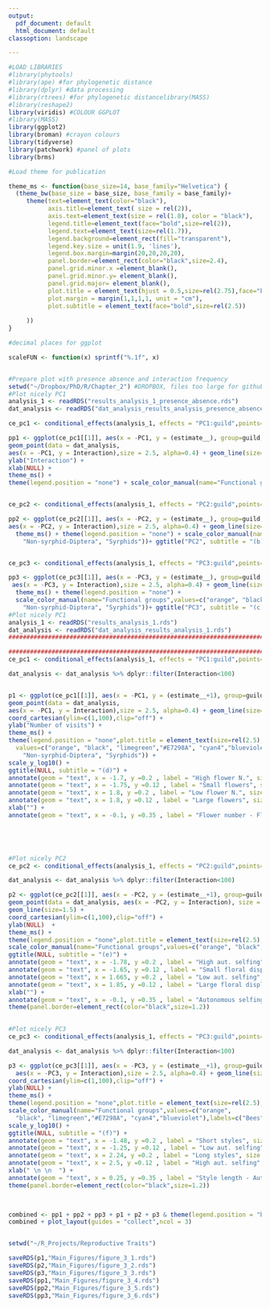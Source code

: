 ```yaml
---
output:
  pdf_document: default
  html_document: default
classoption: landscape

---
```


\pagenumbering{gobble}

```r

#LOAD LIBRARIES 
#library(phytools)
#library(ape) #for phylogenetic distance
#library(dplyr) #data processing
#library(rtrees) #for phylogenetic distancelibrary(MASS)
#library(reshape2)
library(viridis) #COLOUR GGPLOT
#library(MASS)
library(ggplot2)
library(broman) #crayon colours
library(tidyverse)
library(patchwork) #panel of plots
library(brms)

#Load theme for publication

theme_ms <- function(base_size=14, base_family="Helvetica") {
  (theme_bw(base_size = base_size, base_family = base_family)+
     theme(text=element_text(color="black"),
           axis.title=element_text( size = rel(2)),
           axis.text=element_text(size = rel(1.8), color = "black"),
           legend.title=element_text(face="bold",size=rel(2)),
           legend.text=element_text(size=rel(1.7)),
           legend.background=element_rect(fill="transparent"),
           legend.key.size = unit(1.9, 'lines'),
           legend.box.margin=margin(20,20,20,20),
           panel.border=element_rect(color="black",size=2.4),
           panel.grid.minor.x =element_blank(),
           panel.grid.minor.y= element_blank(),
           panel.grid.major= element_blank(),
           plot.title = element_text(hjust = 0.5,size=rel(2.75),face="bold"),
           plot.margin = margin(1,1,1,1, unit = "cm"),
           plot.subtitle = element_text(face="bold",size=rel(2.5))
           
     ))
}

#decimal places for ggplot

scaleFUN <- function(x) sprintf("%.1f", x)


#Prepare plot with presence absence and interaction frequency
setwd("~/Dropbox/PhD/R/Chapter_2") #DROPBOX, files too large for github
#Plot nicely PC1
analysis_1 <- readRDS("results_analysis_1_presence_absence.rds")
dat_analysis <- readRDS("dat_analysis_results_analysis_presence_absence.rds")

ce_pc1 <- conditional_effects(analysis_1, effects = "PC1:guild",points=T) 

pp1 <- ggplot(ce_pc1[[1]], aes(x = -PC1, y = (estimate__), group=guild, colour=guild)) + 
geom_point(data = dat_analysis,
aes(x = -PC1, y = Interaction),size = 2.5, alpha=0.4) + geom_line(size=1.5)  + 
ylab("Interaction") + 
xlab(NULL) +
theme_ms() + 
theme(legend.position = "none") + scale_color_manual(name="Functional groups",values=c("orange", "black", "limegreen","#E7298A","cyan4","blueviolet"),           labels=c("Bees","Coleoptera", "Lepidoptera", "Non-bee-Hymenoptera","Non-syrphid-Diptera", "Syrphids")) + ggtitle("PC1", subtitle = "(a)") + scale_y_continuous(breaks = c(0,  1), labels=c("No", "Yes"))


ce_pc2 <- conditional_effects(analysis_1, effects = "PC2:guild",points=T) 

pp2 <- ggplot(ce_pc2[[1]], aes(x = -PC2, y = (estimate__), group=guild, colour=guild)) + geom_point(data = dat_analysis,
aes(x = -PC2, y = Interaction),size = 2.5, alpha=0.4) + geom_line(size=1.5)  + ylab(NULL)+ xlab(NULL)+
  theme_ms() + theme(legend.position = "none") + scale_color_manual(name="Functional groups",values=c("orange", "black", "limegreen","#E7298A", "cyan4","blueviolet"),labels=c("Bees","Coleoptera", "Lepidoptera", "Non-bee-Hymenoptera",
    "Non-syrphid-Diptera", "Syrphids"))+ ggtitle("PC2", subtitle = "(b)") + scale_y_continuous(breaks = c(0,  1), labels=c("No", "Yes"))


ce_pc3 <- conditional_effects(analysis_1, effects = "PC3:guild",points=T) 

pp3 <- ggplot(ce_pc3[[1]], aes(x = -PC3, y = (estimate__), group=guild, colour=guild)) + geom_point(data = dat_analysis,
 aes(x = -PC3, y = Interaction),size = 2.5, alpha=0.4) + geom_line(size=1.5)  + ylab(NULL)+ xlab(NULL)+
  theme_ms() + theme(legend.position = "none") + 
  scale_color_manual(name="Functional groups",values=c("orange", "black", "limegreen","#E7298A", "cyan4","blueviolet"),labels=c("Bees","Coleoptera", "Lepidoptera", "Non-bee-Hymenoptera",
    "Non-syrphid-Diptera", "Syrphids"))+ ggtitle("PC3", subtitle = "(c)")+ scale_y_continuous(breaks = c(0,  1), labels=c("No", "Yes"))
#Plot nicely PC1
analysis_1 <- readRDS("results_analysis_1.rds")
dat_analysis <- readRDS("dat_analysis_results_analysis_1.rds")
########################################################################################################################

########################################################################################################################
ce_pc1 <- conditional_effects(analysis_1, effects = "PC1:guild",points=T) 

dat_analysis <- dat_analysis %>% dplyr::filter(Interaction<100)


p1 <- ggplot(ce_pc1[[1]], aes(x = -PC1, y = (estimate__+1), group=guild, colour=guild)) + 
geom_point(data = dat_analysis,
aes(x = -PC1, y = Interaction),size = 2.5, alpha=0.4) + geom_line(size=1.5) + 
coord_cartesian(ylim=c(1,100),clip="off") + 
ylab("Number of visits") +  
theme_ms() + 
theme(legend.position = "none",plot.title = element_text(size=rel(2.5),hjust = 0,face="bold")) + scale_color_manual(name="Functional groups",
  values=c("orange", "black", "limegreen","#E7298A", "cyan4","blueviolet"),labels=c("Bees","Coleoptera", "Lepidoptera", "Non-bee-Hymenoptera",
    "Non-syrphid-Diptera", "Syrphids")) +
scale_y_log10() +
ggtitle(NULL, subtitle = "(d)") +
annotate(geom = "text", x = -1.7, y =0.2 , label = "High flower N.", size = 8) +
annotate(geom = "text", x = -1.75, y =0.12 , label = "Small flowers", size = 8) + 
annotate(geom = "text", x = 1.8, y =0.2 , label = "Low flower N.", size = 8) + 
annotate(geom = "text", x = 1.8, y =0.12 , label = "Large flowers", size = 8) +
xlab("") +
annotate(geom = "text", x = -0.1, y =0.35 , label = "Flower number - Flower size axis", size = 8.5, fontface =2) + xlab("") + theme(panel.border=element_rect(color="black",size=1.2))
  




#Plot nicely PC2
ce_pc2 <- conditional_effects(analysis_1, effects = "PC2:guild",points=T) 

dat_analysis <- dat_analysis %>% dplyr::filter(Interaction<100)

p2 <- ggplot(ce_pc2[[1]], aes(x = -PC2, y = (estimate__+1), group=guild, colour=guild)) + 
geom_point(data = dat_analysis, aes(x = -PC2, y = Interaction), size = 2.5, alpha=0.4) + 
geom_line(size=1.5) + 
coord_cartesian(ylim=c(1,100),clip="off") + 
ylab(NULL)  +
theme_ms() + 
theme(legend.position = "none",plot.title = element_text(size=rel(2.5),hjust = 0,face="bold")) + 
scale_color_manual(name="Functional groups",values=c("orange", "black", "limegreen","#E7298A", "cyan4","blueviolet"), labels=c("Bees","Coleoptera", "Lepidoptera", "Non-bee-Hymenoptera", "Non-syrphid-Diptera", "Syrphids")) + scale_y_log10()+
ggtitle(NULL, subtitle = "(e)") +
annotate(geom = "text", x = -1.78, y =0.2 , label = "High aut. selfing", size = 8) +
annotate(geom = "text", x = -1.65, y =0.12 , label = "Small floral display", size = 8) + 
annotate(geom = "text", x = 1.665, y =0.2 , label = "Low aut. selfing", size = 8) + 
annotate(geom = "text", x = 1.85, y =0.12 , label = "Large floral display", size = 8) +
xlab("") +
annotate(geom = "text", x = -0.1, y =0.35 , label = "Autonomous selfing - Floral display axis", size = 8.5, fontface =2) +
theme(panel.border=element_rect(color="black",size=1.2))
  

#Plot nicely PC3
ce_pc3 <- conditional_effects(analysis_1, effects = "PC3:guild",points=T)

dat_analysis <- dat_analysis %>% dplyr::filter(Interaction<100)

p3 <- ggplot(ce_pc3[[1]], aes(x = -PC3, y = (estimate__+1), group=guild, colour=guild)) + geom_point(data = dat_analysis,
  aes(x = -PC3, y = Interaction),size = 2.5, alpha=0.4) + geom_line(size=1.5) + 
coord_cartesian(ylim=c(1,100),clip="off") +
ylab(NULL) +
theme_ms() + 
theme(legend.position = "none",plot.title = element_text(size=rel(2.5),hjust = 0,face="bold")) + 
scale_color_manual(name="Functional groups",values=c("orange", 
  "black", "limegreen","#E7298A", "cyan4","blueviolet"),labels=c("Bees","Coleoptera", "Lepidoptera", "Non-bee-Hymenoptera", "Non-syrphid-Diptera", "Syrphids")) + 
scale_y_log10() + 
ggtitle(NULL, subtitle = "(f)") +
annotate(geom = "text", x = -1.48, y =0.2 , label = "Short styles", size = 8) +
annotate(geom = "text", x = -1.25, y =0.12 , label = "Low aut. selfing", size = 8) + 
annotate(geom = "text", x = 2.24, y =0.2 , label = "Long styles", size = 8) + 
annotate(geom = "text", x = 2.5, y =0.12 , label = "High aut. selfing", size = 8) +
xlab(" \n \n  ") +
annotate(geom = "text", x = 0.25, y =0.35 , label = "Style length - Autonomous selfing axis", size = 8.5, fontface =2) +
theme(panel.border=element_rect(color="black",size=1.2))
  


combined <- pp1 + pp2 + pp3 + p1 + p2 + p3 & theme(legend.position = "bottom")
combined + plot_layout(guides = "collect",ncol = 3)


setwd("~/R_Projects/Reproductive Traits")

saveRDS(p1,"Main_Figures/figure_3_1.rds")
saveRDS(p2,"Main_Figures/figure_3_2.rds")
saveRDS(p3,"Main_Figures/figure_3_3.rds")
saveRDS(pp1,"Main_Figures/figure_3_4.rds")
saveRDS(pp2,"Main_Figures/figure_3_5.rds")
saveRDS(pp3,"Main_Figures/figure_3_6.rds")

```


